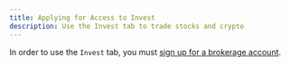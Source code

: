 ```yaml
---
title: Applying for Access to Invest
description: Use the Invest tab to trade stocks and crypto
---
```


In order to use the `Invest` tab, you must [sign up for a brokerage account](/mobile/applying-for-brokerage-account).
